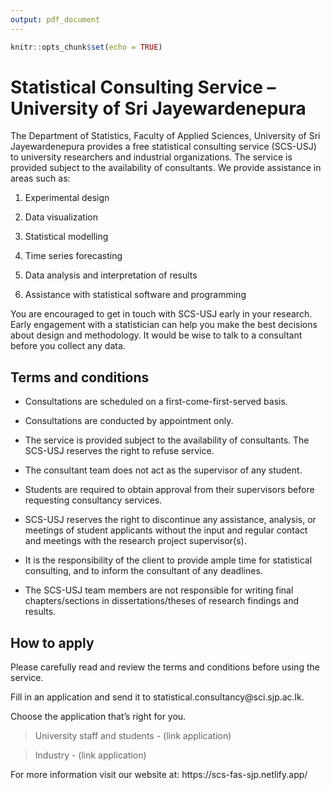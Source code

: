 ```yaml
---
output: pdf_document
---
```


```r
knitr::opts_chunk$set(echo = TRUE)
```

# Statistical Consulting Service – University of Sri Jayewardenepura

The Department of Statistics, Faculty of Applied Sciences, University of Sri Jayewardenepura provides a free statistical consulting service (SCS-USJ) to university researchers and industrial organizations. The service is provided subject to the availability of consultants. We provide assistance in areas such as:

  1. Experimental design

  2. Data visualization

  3. Statistical modelling

  4. Time series forecasting

  5. Data analysis and interpretation of results

  6. Assistance with statistical software and programming

You are encouraged to get in touch with SCS-USJ early in your research. Early engagement with a statistician can help you make the best decisions about design and methodology. It would be wise to talk to a consultant before you collect any data.

## Terms and conditions

- Consultations are scheduled on a first-come-first-served basis.

- Consultations are conducted by appointment only.

- The service is provided subject to the availability of consultants. The SCS-USJ reserves the right to refuse service.

- The consultant team does not act as the supervisor of any student.

- Students are required to obtain approval from their supervisors before requesting consultancy services.

- SCS-USJ reserves the right to discontinue any assistance, analysis, or meetings of student applicants without the input and regular contact and meetings with the research project supervisor(s).

- It is the responsibility of the client to provide ample time for statistical consulting, and to inform the consultant of any deadlines.

- The SCS-USJ team members are not responsible for writing final chapters/sections in dissertations/theses of research findings and results.

## How to apply
Please carefully read and review the terms and conditions before using the service.

Fill in an application and send it to statistical.consultancy@sci.sjp.ac.lk.

Choose the application that's right for you.

> University staff and students - (link application)

> Industry - (link application)
 
For more information visit our website at: https://scs-fas-sjp.netlify.app/

